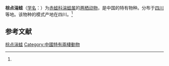 {{NoteTA|G1=LS}}
{{Speciesbox
| name = 棕点湍蛙
| status = 
| status_system = 
| image = 
| genus = Amolops
| species = loloensis
| authority = (Liu, 1950)<ref name='id4923'>{{cite web| url =http://www.bioinfo.cn/db05/BjdwSpecies.php?action=view&id=4923| title =棕点湍蛙| work =《中国动物物种编目数据库》| publisher =中国科学院微生物研究所| author =中国科学院动物研究所| accessdate =2009-04-11| deadurl =yes| archiveurl =https://web.archive.org/web/20160305070534/http://www.bioinfo.cn/db05/BjdwSpecies.php?action=view&id=4923| archivedate =2016-03-05}}</ref>
| synonyms = 
* 凉山湍蛙 ''Amolops liangshanensis'' (Wu & Zhao, 1984)
| synonyms_ref = <ref>{{cite journal |last1=Lyu |first1=Zhi-Tong |last2=Zeng |first2=Zhao-Chi |last3=Wan |first3=Han |last4=Yang |first4=Jian-Huan |last5=Li |first5=Yu-Long |last6=Pang |first6=Hong |last7=Wang |first7=Ying-Yong |title=A new species of Amolops (Anura: Ranidae) from China, with taxonomic comments on A. liangshanensis and Chinese populations of A. marmoratus |journal=Zootaxa |date=2019-05-23 |volume=4609 |issue=2 |pages=247–268 |doi=10.11646/zootaxa.4609.2.3 |pmid=31717106}}</ref>
}}
'''棕点湍蛙'''（[[学名|学名]]：{{lang|la|''Amolops loloensis''}}）为[[赤蛙科|赤蛙科]][[湍蛙属|湍蛙属]]的[[两栖动物|两栖动物]]，是中国的特有物种。分布于[[四川|四川]]等地。该物种的模式产地在四川。<ref name='id4923'/>

== 参考文献 ==
{{reflist}}

{{Wikispecies|Amolops loloensis}}
{{Taxonbar|from=Q2670359}}

[[Category:湍蛙属|棕点湍蛙]]
[[Category:中國特有兩棲動物|Category:中國特有兩棲動物]]
{{amphibian-stub}}